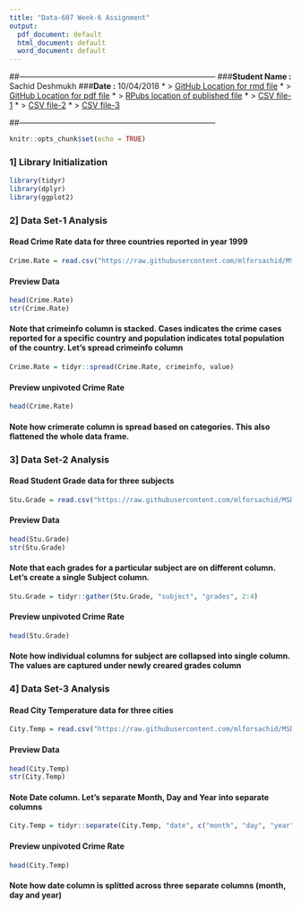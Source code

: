 ```yaml
---
title: "Data-607 Week-6 Assignment"
output:
  pdf_document: default
  html_document: default
  word_document: default
---
```

##---------------------------------------------------------------------------
###**Student Name :** Sachid Deshmukh
###**Date :** 10/04/2018
* > [GitHub Location for rmd file](https://github.com/mlforsachid/MSDSQ1/blob/master/Data607/Week6/SachidVijay.Deshmukh60.rmd)
* > [GitHub Location for pdf file](https://github.com/mlforsachid/MSDSQ1/blob/master/Data607/Week5/SachidVijay.Deshmukh60.pdf)
* > [RPubs location of published file](http://rpubs.com/sachid/Data607Week6Assignment)
* > [CSV file-1](https://raw.githubusercontent.com/mlforsachid/MSDSQ1/master/Data607/Week6/CrimeRate.csv)
* > [CSV file-2](https://github.com/mlforsachid/MSDSQ1/blob/master/Data607/Week5/AirlineSchedule.csv)
* > [CSV file-3](https://raw.githubusercontent.com/mlforsachid/MSDSQ1/master/Data607/Week6/CityTemp.csv)

##---------------------------------------------------------------------------

```r
knitr::opts_chunk$set(echo = TRUE)
```

### 1] Library Initialization

```r
library(tidyr)
library(dplyr)
library(ggplot2)
```

### 2] Data Set-1 Analysis

#### Read Crime Rate data for three countries reported in year 1999

```r
Crime.Rate = read.csv("https://raw.githubusercontent.com/mlforsachid/MSDSQ1/master/Data607/Week6/CrimeRate.csv", stringsAsFactors = F)
```
#### Preview Data

```r
head(Crime.Rate)
str(Crime.Rate)
```
#### Note that crimeinfo column is stacked. Cases indicates the crime cases reported for a specific country and population indicates total population of the country. Let's spread crimeinfo column

```r
Crime.Rate = tidyr::spread(Crime.Rate, crimeinfo, value)
```

#### Preview unpivoted Crime Rate

```r
head(Crime.Rate)
```

#### Note how crimerate column is spread based on categories. This also flattened the whole data frame.

### 3] Data Set-2 Analysis

#### Read Student Grade data for three subjects

```r
Stu.Grade = read.csv("https://raw.githubusercontent.com/mlforsachid/MSDSQ1/master/Data607/Week6/StudentGrades.csv", stringsAsFactors = F)
```
#### Preview Data

```r
head(Stu.Grade)
str(Stu.Grade)
```

#### Note that each grades for a particular subject are on different column. Let's create a single Subject column.

```r
Stu.Grade = tidyr::gather(Stu.Grade, "subject", "grades", 2:4)
```

#### Preview unpivoted Crime Rate

```r
head(Stu.Grade)
```

#### Note how individual columns for subject are collapsed into single column. The values are captured under newly creared grades column

### 4] Data Set-3 Analysis

#### Read City Temperature data for three cities

```r
City.Temp = read.csv("https://raw.githubusercontent.com/mlforsachid/MSDSQ1/master/Data607/Week6/CityTemp.csv", stringsAsFactors = F)
```
#### Preview Data

```r
head(City.Temp)
str(City.Temp)
```

#### Note Date column. Let's separate Month, Day and Year into separate columns

```r
City.Temp = tidyr::separate(City.Temp, "date", c("month", "day", "year"), sep="/")
```

#### Preview unpivoted Crime Rate

```r
head(City.Temp)
```

#### Note how date column is splitted across three separate columns (month, day and year)